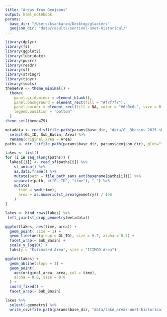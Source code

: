 ```yaml
---
title: "Areas from Geojsons"
output: html_notebook
params:
  base_dir: "/Users/ksankaran/Desktop/glaciers"
  geojson_dir: "data/results/sentinel-unet-historical/"
---
```


```r
library(dplyr)
library(fs)
library(ggplot2)
library(lubridate)
library(purrr)
library(readr)
library(sf)
library(stringr)
library(tidyr)
library(tools)
theme479 <- theme_minimal() + 
  theme(
    panel.grid.minor = element_blank(),
    panel.background = element_rect(fill = "#f7f7f7"),
    panel.border = element_rect(fill = NA, color = "#0c0c0c", size = 0.6),
    legend.position = "bottom"
  )
theme_set(theme479)
```

```r
metadata <- read_sf(file.path(params$base_dir, "data/GL_3basins_2015.shp")) %>%
  select(GL_ID, Sub_Basin, Area) %>%
  rename(original_area = Area)
paths <- dir_ls(file.path(params$base_dir, params$geojson_dir), glob="*geojson")

lakes <- list()
for (i in seq_along(paths)) {
  lakes[[i]] <- read_sf(paths[i]) %>%
    st_union() %>%
    as.data.frame() %>%
    mutate(path = file_path_sans_ext(basename(paths[i]))) %>%
    separate(path, c("GL_ID", "time"), "_") %>%
    mutate(
      time = ymd(time),
      area = as.numeric(st_area(geometry)) / 1e6
    )
}

lakes <- bind_rows(lakes) %>%
 left_join(st_drop_geometry(metadata))
```

```r
ggplot(lakes, aes(time, area)) +
  geom_point( size = 1) +
  geom_line(aes(group = GL_ID), size = 0.7, alpha = 0.5) +
  facet_wrap(~ Sub_Basin) +
  scale_y_log10() +
  labs(y = "Estimated Area", size = "ICIMOD Area")
```

```r
ggplot(lakes) +
  geom_abline(slope = 1) +
  geom_point(
    aes(original_area, area, col = time),
    alpha = 0.8, size = 0.8
  ) +
  coord_fixed() +
  facet_wrap(~ Sub_Basin)
```

```r
lakes %>%
  select(-geometry) %>%
  write_csv(file.path(params$base_dir, "data/lake_areas-unet-historical.csv"))
```


